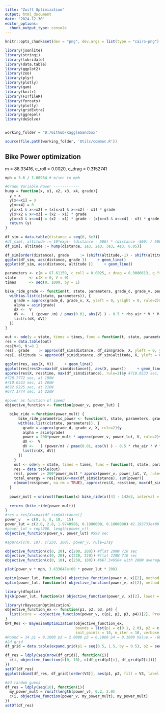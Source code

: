 ```yaml
---
title: "Zwift Optimization"
output: html_document
date: "2024-12-30"
editor_options: 
  chunk_output_type: console
---
```


```r
knitr::opts_chunk$set(dev = "png", dev.args = list(type = "cairo-png"), warning = FALSE, message = FALSE)

library(jsonlite)
library(stringi)
library(lubridate)
library(data.table)
library(ggplot2)
library(zoo)
library(plyr)
library(plotly)
library(gam)
library(knitr)
library(FITfileR)
library(forcats)
library(plotly)
library(gridExtra)
library(ggrepel)
library(deSolve)


working_folder = 'D:/Github/KaggleSandbox'

source(file.path(working_folder, 'Utils/common.R'))
```

## Bike Power optimization 
m = 88.33416, c_roll = 0.0020, c_drag = 0.3152741
```r


mph = 3.6 / 1.60934 # m/sec to mph

#Grade Variable Power ------------ 
hump = function(x, x1, x2, x3, x4, grade){
  y = x
  y[x<=x1] = 0
  y[x>x4] = 0
  y[x>x1 & x<=x2] = (x[x>x1 & x<=x2] - x1) * grade
  y[x>x2 & x<=x3] = (x2 - x1) * grade
  y[x>x3 & x<=x4] = (x2 - x1) * grade - (x[x>x3 & x<=x4] - x3) * grade
  return (y)
}
  
df_sim = data.table(distance = seq(0, 6e3))
#df_sim[, altitude := 10*exp(- (distance - 500) * (distance -500) / 5000)]
df_sim[, altitude := hump(distance, 1e3, 2e3, 3e3, 4e3, 0.05)]

df_sim[order(distance), grade     := (shift(altitude,-1) - shift(altitude))/(shift(distance,-1) - shift(distance))]
ggplot(df_sim, aes(distance, grade ))     + geom_line()
ggplot(df_sim, aes(distance, altitude ))     + geom_line() 

parameters <- c(m = 87.61159, c_roll = 0.0025, c_drag = 0.3086613, g_freefall = 9.8, rho_air = 1.225)
state      <- c(X = 0, V = 0)
times      <- seq(0, 1000, by = 1)

bike_ride_grade <- function(t, state, parameters, grade_d, grade_v, power) {
  with(as.list(c(state, parameters)), {
    grade = approx(grade_d, grade_v, X, yleft = 0, yright = 0, rule=2)$y
    alpha = asin(grade)
    dX <-  V
    dV <-   ( (power /m) / pmax(0.01, abs(V) ) - 0.5 * rho_air * V * V * c_drag / m -  g_freefall * sin(alpha) - g_freefall * cos(alpha) * c_roll )
    list(c(dX, dV))
  })
}

out <- ode(y = state, times = times, func = function(t, state, parameters) bike_ride_grade(t, state, parameters, df_sim$distance, df_sim$grade, 200), parms = parameters)
res = data.table(out)
res[V<0, V:=0 ]
res[, grade    := approx(df_sim$distance, df_sim$grade, X, yleft = 0, yright = 0, rule=2)$y]
res[, altitude := approx(df_sim$distance, df_sim$altitude, X, yleft = 0, yright = 0, rule=2)$y]

ggplot(res, aes(X, V))     + geom_line()
ggplot(res[res$X<=max(df_sim$distance)], aes(X, power))     + geom_line() + geom_line(aes(X, altitude), color = 'blue') + geom_vline(xintercept = c(1e3, 2e3, 3e3, 4e3), linetype = 'dashed')
approx(res$X, res$time, max(df_sim$distance), rule=2)$y #710.0533 sec, at 200W, 142kJ
#728.7772 sec, at 190W
#710.0533 sec, at 200W
#692.9225 sec, at 210W
#677.1774 sec, at 220W

#power as function of speed
objective_function <- function(power_v, power_lut) {

  bike_ride <-function(power_mult) {
      bike_ride_parametric_power <- function(t, state, parameters, grade_d, grade_v, power_v, power_lut) {
      with(as.list(c(state, parameters)), {
        grade = approx(grade_d, grade_v, X, rule=2)$y
        alpha = asin(grade)
        power = 200*power_mult * approx(power_v, power_lut, V, rule=2)$y
        dX <-  V
        dV <-   ( (power/m) / pmax(0.01, abs(V) ) - 0.5 * rho_air * V * V * c_drag / m -  g_freefall * sin(alpha) - g_freefall * cos(alpha) * c_roll )
        list(c(dX, dV))
      })
    }
    out <- ode(y = state, times = times, func = function(t, state, parameters) bike_ride_parametric_power(t, state, parameters, df_sim$distance, df_sim$grade, power_v, power_lut), parms = parameters)
    res = data.table(out)
    res[, power := 200*power_mult * approx(power_v, power_lut, V, rule=2)$y]
    total_energy = res[res$X<=max(df_sim$distance), sum(power)]
    c(mean(res$power, na.rm = TRUE), approx(res$X, res$time, max(df_sim$distance), rule=2)$y, power_mult, total_energy)
  }
  
  power_mult = uniroot(function(x) bike_ride(x)[4] - 142e3, interval = c(0.1, 10) )$root
  
  return (bike_ride(power_mult))
}
#res = res[X<=max(df_sim$distance)]
power_v   = c(0, 5, 8, 10,  15)
power_lut = c(2.0, 2.0, 1.9740906, 0.1000000, 0.1000000) #2.193733e+00
#power_lut = rep(200, length(power_v))
objective_function(power_v, power_lut) #598 sec

#approx(c(0, 10), c(250, 100), power_v, rule=2)$y

objective_function(c(0, 20), c(200, 200)) #flat 200W 710 sec
objective_function(c(0, 20), c(220, 220)) #flat 220W 710 sec
objective_function(c(0, 10), c(250, 100)) #667.346504 with 200W average

plot(power_v * mph, 3.633647e+00 * power_lut * 200)

optim(power_lut, function(x) objective_function(power_v, x)[2], method  = "Nelder-Mead", control = list(trace = TRUE, maxit = 30)) #2.000866
optim(power_lut, function(x) objective_function(power_v, x)[2], method  = "L-BFGS-B", lower = rep(100, length(power_v)), upper =  rep(600, length(power_v)), control = list(trace = 2, maxit = 40)) #2.000866

library(dfoptim)
hjkb(power_lut, function(x) objective_function(power_v, x)[2], lower = 0.1, upper = 2.0)

library(rBayesianOptimization)
objective_function_ex <- function(p1, p2, p3, p4) {
  list(Score = -objective_function(power_v, c(p1, p2, p3, p4))[2], Pred = 0)
}
OPT_Res <- BayesianOptimization(objective_function_ex,
                                bounds = list(p1 = c(0.1, 2.0), p2 = c(0.1, 2.0), p3 = c(0.1, 2.0), p4 = c(0.1, 2.0)),
                                init_points = 10, n_iter = 10, verbose = TRUE)
#Round = 14	p1 = 0.1000	p2 = 2.0000	p3 = 0.1000	p4 = 0.1000	Value = -602.1760 
#2d grid 
df_grid = data.table(expand.grid(p1 = seq(0.5, 1.5, by = 0.5), p2 = seq(0.5, 1.5, by = 0.5)))

df_res = ldply(seq(nrow(df_grid)), function(i){
  c(i, objective_function(c(0, 10), c(df_grid$p1[i], df_grid$p2[i])))
})
setDT(df_res)
ggplot(cbind(df_res, df_grid)[order(V3)], aes(p1, p2, fill = V3, label = sprintf('%.1f', V3))) + geom_tile() + geom_text()

#2d random guess
df_res = ldply(seq(10), function(i){
  my_power_mult = runif(length(power_v), 0.2, 2.0)
  c(i, objective_function(power_v, my_power_mult), my_power_mult)
})
setDT(df_res)

```

